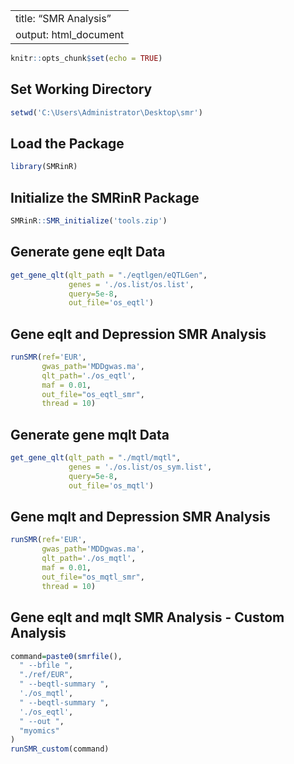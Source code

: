 
---
title: "SMR Analysis"
output: html_document
---

```{r setup, include=FALSE}
knitr::opts_chunk$set(echo = TRUE)
```

## Set Working Directory

```{r}
setwd('C:\Users\Administrator\Desktop\smr')
```

## Load the Package

```{r}
library(SMRinR)
```

## Initialize the SMRinR Package

```{r}
SMRinR::SMR_initialize('tools.zip')
```

## Generate gene eqlt Data

```{r}
get_gene_qlt(qlt_path = "./eqtlgen/eQTLGen",
             genes = './os.list/os.list',
             query=5e-8,
             out_file='os_eqtl')
```

## Gene eqlt and Depression SMR Analysis

```{r}
runSMR(ref='EUR', 
       gwas_path='MDDgwas.ma', 
       qlt_path='./os_eqtl', 
       maf = 0.01,
       out_file="os_eqtl_smr", 
       thread = 10)
```

## Generate gene mqlt Data

```{r}
get_gene_qlt(qlt_path = "./mqtl/mqtl",
             genes = './os.list/os_sym.list',
             query=5e-8,
             out_file='os_mqtl')
```

## Gene mqlt and Depression SMR Analysis

```{r}
runSMR(ref='EUR', 
       gwas_path='MDDgwas.ma', 
       qlt_path='./os_mqtl', 
       maf = 0.01,
       out_file="os_mqtl_smr", 
       thread = 10)
```

## Gene eqlt and mqlt SMR Analysis - Custom Analysis

```{r}
command=paste0(smrfile(),
  " --bfile ",
  "./ref/EUR",
  " --beqtl-summary ",
  './os_mqtl', 
  " --beqtl-summary ",
  './os_eqtl',
  " --out ",
  "myomics"
)
runSMR_custom(command)
```
